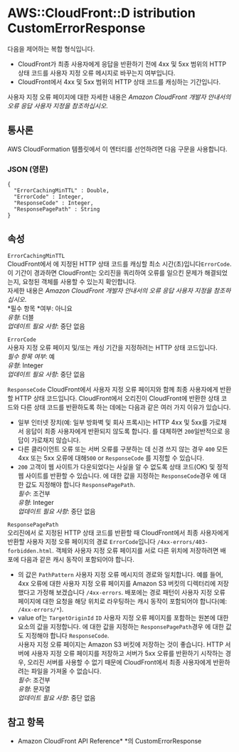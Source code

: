 # AWS::CloudFront::D istribution CustomErrorResponse

다음을 제어하는 복합 형식입니다.

- CloudFront가 최종 사용자에게 응답을 반환하기 전에 4xx 및 5xx 범위의 HTTP 상태 코드를 사용자 지정 오류 메시지로 바꾸는지 여부입니다.
- CloudFront에서 4xx 및 5xx 범위의 HTTP 상태 코드를 캐싱하는 기간입니다.

사용자 지정 오류 페이지에 대한 자세한 내용은 _Amazon CloudFront 개발자 안내서의 오류 응답 사용자 지정을 참조하십시오_.

## 통사론

AWS CloudFormation 템플릿에서 이 엔터티를 선언하려면 다음 구문을 사용합니다.

### JSON (영문)

```
{
  "ErrorCachingMinTTL" : Double,
  "ErrorCode" : Integer,
  "ResponseCode" : Integer,
  "ResponsePagePath" : String
}
```

## 속성

`ErrorCachingMinTTL`  
CloudFront에서 에 지정된 HTTP 상태 코드를 캐싱할 최소 시간(초)입니다`ErrorCode`. 이 기간이 경과하면 CloudFront는 오리진을 쿼리하여 오류를 일으킨 문제가 해결되었는지, 요청된 객체를 사용할 수 있는지 확인합니다.  
자세한 내용은 _Amazon CloudFront 개발자 안내서의 오류 응답 사용자 지정을 참조하십시오_.  
*필수 항목 *여부: 아니요  
_유형_: 더블  
_업데이트 필요 사항_: 중단 없음

`ErrorCode`  
사용자 지정 오류 페이지 및/또는 캐싱 기간을 지정하려는 HTTP 상태 코드입니다.  
_필수 항목 여부_: 예  
_유형_: Integer  
_업데이트 필요 사항_: 중단 없음

`ResponseCode` CloudFront에서 사용자 지정 오류 페이지와 함께 최종 사용자에게 반환할 HTTP 상태 코드입니다. CloudFront에서 오리진이 CloudFront에 반환한 상태 코드와 다른 상태 코드를 반환하도록 하는 데에는 다음과 같은 여러 가지 이유가 있습니다.

- 일부 인터넷 장치(예: 일부 방화벽 및 회사 프록시)는 HTTP 4xx 및 5xx를 가로채서 응답이 최종 사용자에게 반환되지 않도록 합니다. 를 대체하면 `200`일반적으로 응답이 가로채지 않습니다.
- 다른 클라이언트 오류 또는 서버 오류를 구분하는 데 신경 쓰지 않는 경우 `400` 모든 4xx 또는 5xx 오류에 대해`500` or `ResponseCode` 를 지정할 수 있습니다.
- `200` 고객이 웹 사이트가 다운되었다는 사실을 알 수 없도록 상태 코드(OK) 및 정적 웹 사이트를 반환할 수 있습니다.
  에 대한 값을 지정하는 `ResponseCode`경우 에 대한 값도 지정해야 합니다 `ResponsePagePath`.  
  _필수_: 조건부  
  _유형_: Integer  
  _업데이트 필요 사항_: 중단 없음

`ResponsePagePath`  
오리진에서 로 지정된 HTTP 상태 코드를 반환할 때 CloudFront에서 최종 사용자에게 반환할 사용자 지정 오류 페이지의 경로 `ErrorCode`입니다 `/4xx-errors/403-forbidden.html`. 객체와 사용자 지정 오류 페이지를 서로 다른 위치에 저장하려면 배포에 다음과 같은 캐시 동작이 포함되어야 합니다.

- 의 값은 `PathPattern` 사용자 지정 오류 메시지의 경로와 일치합니다. 예를 들어, 4xx 오류에 대한 사용자 지정 오류 페이지를 Amazon S3 버킷의 디렉터리에 저장했다고 가정해 보겠습니다 `/4xx-errors`. 배포에는 경로 패턴이 사용자 지정 오류 페이지에 대한 요청을 해당 위치로 라우팅하는 캐시 동작이 포함되어야 합니다(예: `/4xx-errors/*`).
- value of는 `TargetOriginId` `ID` 사용자 지정 오류 페이지를 포함하는 원본에 대한 요소의 값을 지정합니다.
  에 대한 값을 지정하는 `ResponsePagePath`경우 에 대한 값도 지정해야 합니다 `ResponseCode`.  
  사용자 지정 오류 페이지는 Amazon S3 버킷에 저장하는 것이 좋습니다. HTTP 서버에 사용자 지정 오류 페이지를 저장하고 서버가 5xx 오류를 반환하기 시작하는 경우, 오리진 서버를 사용할 수 없기 때문에 CloudFront에서 최종 사용자에게 반환하려는 파일을 가져올 수 없습니다.  
  _필수_: 조건부  
  _유형_: 문자열  
  _업데이트 필요 사항_: 중단 없음

## 참고 항목

- Amazon CloudFront API Reference\* \*의 CustomErrorResponse
